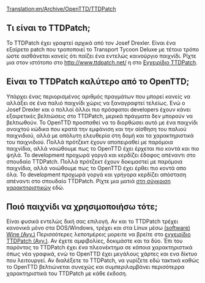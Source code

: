 [[Translation:en/Archive/OpenTTD/TTDPatch]]

==Τι είναι το TTDPatch;==
Το TTDPatch έχει γραφτεί αρχικά από τον Josef Drexler. Είναι ένα εξαίρετο patch που τροποποιεί το Transport Tycoon Deluxe με τέτοιο τρόπο ώστε αισθάνεται κανείς ότι παίζει ένα εντελώς καινούργιο παιχνίδι. Ρίχτε μια στον ιστότοπο στο http://www.ttdpatch.net/ η στο [http://wiki.ttdpatch.net/tiki-index.php Εγχειρίδιο TTDPatch].

==Είναι το TTDPatch καλύτερο από το OpenTTD;==
Υπάρχει ένας περιορισμένος αριθμός πραγμάτων που μπορεί κανείς να αλλάξει σε ένα παλιό παιχνίδι χώρις να ξαναγραφτεί τελείως. Ενώ ο Josef Drexler και ο πολλοί άλλοι πιο πρόσφατοι developers έχουν κάνει εξαιρετικές βελτιώσεις στο TTDPatch, μερικά πράγματα δεν μπορούν να βελτιωθούν.
Το OpenTTD προσπαθεί να το διορθώσει αυτό με ένα παιχνίδι ανοιχτού κώδικα που κρατά την εμφάνιση και την αίσθηση του παλιού παιχνιδιού, αλλά με απόλυτη ελευθερία στη δομή και τα χαρακτηριστικά του παιχνιδιού. Πολλά πρότζεκτ έχουν αποπειραθεί με παρόμοια παιχνίδια, αλλά νοιώθουμε πως το OpenTTD έχει έρχεται πιο κοντά και πιο ψηλά. Το development προχωρά γοργά και κερδίζει έδαφος απέναντι στο σπουδαίο TTDPatch. Πολλά πρότζεκτ έχουν δοκιμαστεί με παρόμοια παιχνίδια, αλλά νοιώθουμε πως το OpenTTD έχει έρθει πιο κοντά απο όλα. Το development προχωρά γοργά και γρήγορα κερδίζει απόσταση απέναντι στο σπουδαίο TTDPatch. Ρίχτε μια ματιά [[el/Σύγκριση των χαρακτηριστικών του OpenTTD και του TTDPatch|στη σύγκριση χαρακτηριστικών]] εδώ.

==Ποιό παιχνίδι να χρησιμοποιήσω τότε;==
Είναι φυσικά εντελώς δική σας επιλογή. Αν και το TTDPatch τρέχει κανονικά μόνο στα DOS/Windows, τρέχει και στα Linux μέσω [https://www.wikipedia.org/wiki/Wine (software) Wine (Αγγ.)] Περισσότερες λεποτμέρεις μορειτε να βρείτε στο [http://wiki.ttdpatch.net/tiki-index.php?page=TTDonLinux εγχειρίδιο TTDPatch (Αγγ.)]. Αν έχετε αμφιβολίες, δοκιμάστε και τα δύο. Έπι του παρόντος το TTDPatch έχει ένα πλεονέκτημα σε κάποια χαρακτηριστικά όπως νέα γραφικά, ενώ το OpenTTD έχει μεγάλους χάρτες και ενα δίκτυο που λειτουργεί. Αν διαλέξετε το TTDPatch, να γυρίζετε εδώ τακτικά καθώς το OpenTTD βελτιώνεται συνεχώς και συμπεριλαμβάνει περισότερρα χαρακτηριστικά του TTDPatch με κάθε έκδοση.